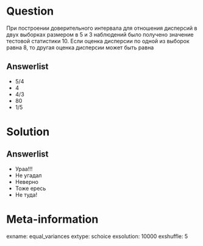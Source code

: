 Question
========

При построении доверительного интервала для отношения дисперсий в двух выборках размером в 5 и 3 наблюдений было получено значение тестовой статистики 10. Если оценка дисперсии по одной из выборок равна 8, то другая оценка дисперсии может быть равна

Answerlist
----------

* $5/4$
* $4$
* $4/3$
* $80$
* $1/5$


Solution
========

Answerlist
----------
* Ураа!!!
* Не угадал
* Неверно
* Тоже ересь
* Не туда!

Meta-information
================
exname: equal_variances
extype: schoice
exsolution: 10000
exshuffle: 5

